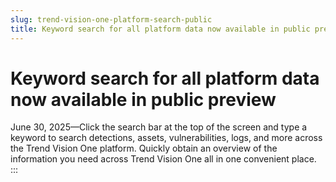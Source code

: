 ```yaml
---
slug: trend-vision-one-platform-search-public
title: Keyword search for all platform data now available in public preview
---
```

# Keyword search for all platform data now available in public preview

June 30, 2025—Click the search bar at the top of the screen and type a keyword to search detections, assets, vulnerabilities, logs, and more across the Trend Vision One platform. Quickly obtain an overview of the information you need across Trend Vision One all in one convenient place.
:::
